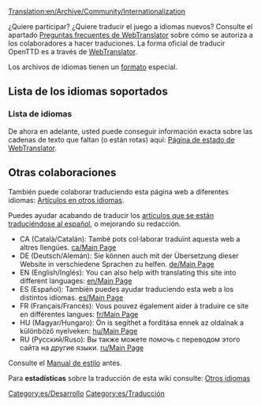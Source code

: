 [[Translation:en/Archive/Community/Internationalization]]


¿Quiere participar? ¿Quiere traducir el juego a idiomas nuevos? Consulte el apartado [http://translator.openttd.org/en/faq Preguntas frecuentes de WebTranslator] sobre cómo se autoriza a los colaboradores a hacer traduciones. La forma oficial de traducir OpenTTD es a través de [[es/WebTranslator|WebTranslator]].

Los archivos de idiomas tienen un [[es/Formato de los archivos de idiomas|formato]] especial.

=='''Lista de los idiomas soportados'''==

==='''Lista de idiomas'''===
De ahora en adelante, usted puede conseguir información exacta sobre las cadenas de texto que faltan (o están rotas) aquí:
[http://translator.openttd.org/status Página de estado de WebTranslator].

=='''Otras colaboraciones'''==
También puede colaborar traduciendo esta página web a diferentes idiomas: [[:Category:en/Articles in other languages|Artículos en otros idiomas]].

Puedes ayudar acabando de traducir los [[:Category:es/Artículos que se están traduciendo al español|artículos que se están traduciéndose al español]], o mejorando su redacción.

*CA (Català/Catalán): També pots col·laborar traduïnt aquesta web a altres llengües. [[ca/Main Page]] 
*DE (Deutsch/Alemán): Sie können auch mit der Übersetzung dieser Website in verschiedene Sprachen zu helfen. [[de/Main Page]]
*EN (English/Inglés): You can also help with translating this site into different languages: [[en/Main Page]]
*ES (Español): También puedes ayudar traduciendo esta web a los distintos idiomas. [[es/Main Page]]
*FR (Français/Francés): Vous pouvez également aider à traduire ce site en différentes langues: [[fr/Main Page]]
*HU (Magyar/Hungaro): Ön is segíthet a fordítása ennek az oldalnak a különböző nyelveken: [[hu/Main Page]]
*RU (Русский/Ruso): Вы также можете помочь с переводом этого сайта на другие языки. [[ru/Main Page]]

Consulte el [[es/Wiki/Manual de Estilo#paginas-que-no-estan-en-ingles|Manual de estilo]] antes.

Para '''estadísticas''' sobre la traducción de esta wiki consulte: [[:Category:en/Other languages|Otros idiomas]]

[[Category:es/Desarrollo]][[Category:es/Traducción]]